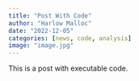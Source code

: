 ```yaml
---
title: "Post With Code"
author: "Harlow Malloc"
date: "2022-12-05"
categories: [news, code, analysis]
image: "image.jpg"
---
```


This is a post with executable code.
